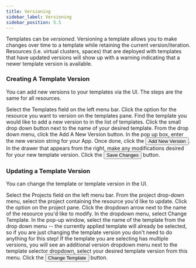 ```yaml
---
title: Versioning
sidebar_label: Versioning
sidebar_position: 5.5
---
```



Templates can be <i>versioned</i>. Versioning a template allows you
to make changes over time to a template while retaining the current version/iteration. Resources (i.e. virtual clusters, spaces) that are deployed with templates that have updated versions will show up with a warning
indicating that a newer template version is available.

### Creating A Template Version

You can add new versions to your templates via the UI. The steps are the same for all resources. 

<Flow id="create-template-version">
  <Step>
    Select the <NavStep>Templates</NavStep> field on the left menu bar.
  </Step>
  <Step>Click the option for the resource you want to version on the templates pane.</Step>
  <Step>
    Find the template you would like to add a new version to in
    the list of templates. Click the small drop down button next
    to the name of your desired template. From the drop down
    menu, click the <Label>Add A New Version</Label> button.
  </Step>
  <Step>
    In the pop up box, enter the new version string for your App. Once done,
    click the
    <Button>Add New Version</Button>.
  </Step>
  <Step>
    In the drawer that appears from the right, make any modifications desired
    for your new template version.
  </Step>
  <Step>
    Click the <Button>Save Changes</Button> button.
  </Step>
</Flow>

### Updating a Template Version

You can change the template or template version in the UI.

<Flow id="change-vcluster-template-ui">
  <Step>
    Select the <NavStep>Projects</NavStep> field on the left menu bar.
  </Step>
  <Step>
    From the project drop-down menu, select the project containing the resource you'd like to update.
  </Step>
  <Step>Click the option on the project pane.</Step>
  <Step>
    Click the dropdown arrow next to the name of the resource you'd like
    to modify.
  </Step>
  <Step>
    In the dropdown menu, select <Label>Change Template</Label>.
  </Step>
  <Step>
    In the pop-up window, select the name of the template from the drop down
    menu -- the currently applied template will already be selected, so if you
    are just changing the template version you don't need to do anything for
    this step!
  </Step>
  <Step>
    If the template you are selecting has multiple versions, you will see an
    additional version dropdown menu next to the template selector dropdown,
    select your desired template version from this menu.
  </Step>
  <Step>
    Click the <Button>Change Template</Button> button.
  </Step>
</Flow>